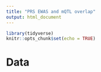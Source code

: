 ```yaml
---
title: "PRS EWAS and mQTL overlap"
output: html_document
---
```


```r
library(tidyverse)
knitr::opts_chunk$set(echo = TRUE)
```

# Data
```r

```

